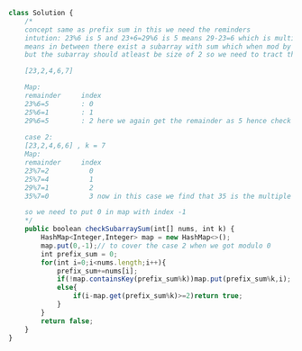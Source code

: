 ```js
class Solution {
    /*
    concept same as prefix sum in this we need the reminders
    intution: 23%6 is 5 and 23+6=29%6 is 5 means 29-23=6 which is multimple of 6
    means in between there exist a subarray with sum which when mod by k gived 0 
    but the subarray should atleast be size of 2 so we need to tract the index

    [23,2,4,6,7]

    Map:
    remainder     index
    23%6=5        : 0
    25%6=1        : 1
    29%6=5        : 2 here we again get the remainder as 5 hence check the size which is 2>=2 return true
    
    case 2:
    [23,2,4,6,6] , k = 7
    Map:
    remainder     index
    23%7=2          0
    25%7=4          1
    29%7=1          2
    35%7=0          3 now in this case we find that 35 is the multiple of 7 so return true but 0 not in map

    so we need to put 0 in map with index -1                 
    */
    public boolean checkSubarraySum(int[] nums, int k) {
        HashMap<Integer,Integer> map = new HashMap<>();
        map.put(0,-1);// to cover the case 2 when we got modulo 0
        int prefix_sum = 0;
        for(int i=0;i<nums.length;i++){
            prefix_sum+=nums[i];
            if(!map.containsKey(prefix_sum%k))map.put(prefix_sum%k,i);
            else{
                if(i-map.get(prefix_sum%k)>=2)return true;
            }
        }
        return false;
    }
}

```